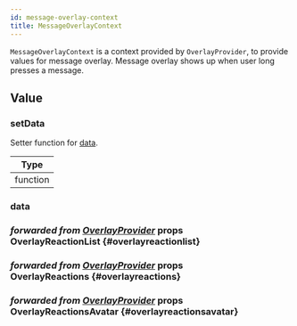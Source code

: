 ```yaml
---
id: message-overlay-context
title: MessageOverlayContext
---
```




`MessageOverlayContext` is a context provided by `OverlayProvider`, to provide values for message overlay. Message overlay shows up when user long presses a message.

## Value

<!-- ### MessageActions -->

<!-- ### reset -->

### setData

Setter function for [data](#data).

| Type     |
| -------- |
| function |

### data

<MessageOverlayContextData />

### <div class="label description">_forwarded from [OverlayProvider](../core-components/overlay_provider.mdx#overlayreactionlist)_ props</div> OverlayReactionList {#overlayreactionlist}

<OverlayReactionList />

### <div class="label description">_forwarded from [OverlayProvider](../core-components/overlay_provider.mdx#overlayreactions)_ props</div> OverlayReactions {#overlayreactions}

<OverlayReactions />

### <div class="label description">_forwarded from [OverlayProvider](../core-components/overlay_provider.mdx#overlayreactionsavatar)_ props</div> OverlayReactionsAvatar {#overlayreactionsavatar}

<OverlayReactionsAvatar />

